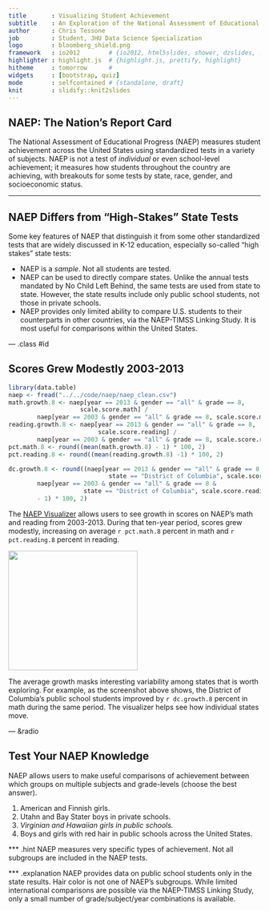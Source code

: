 ```yaml
---
title       : Visualizing Student Achievement
subtitle    : An Exploration of the National Assessment of Educational Progress
author      : Chris Tessone
job         : Student, JHU Data Science Specialization
logo        : bloomberg_shield.png
framework   : io2012        # {io2012, html5slides, shower, dzslides, ...}
highlighter : highlight.js  # {highlight.js, prettify, highlight}
hitheme     : tomorrow      # 
widgets     : [bootstrap, quiz]
mode        : selfcontained # {standalone, draft}
knit        : slidify::knit2slides
---
```


## NAEP: The Nation's Report Card

The National Assessment of Educational Progress (NAEP) measures student
achievement across the United States using standardized tests in a variety of
subjects. NAEP is not a test of *individual* or even school-level achievement;
it measures how students throughout the country are achieving, with breakouts
for some tests by state, race, gender, and socioeconomic status.

---

## NAEP Differs from "High-Stakes" State Tests

Some key features of NAEP that distinguish it from some other standardized
tests that are widely discussed in K-12 education, especially so-called
"high stakes" state tests:

- NAEP is a *sample*. Not all students are tested.
- NAEP can be used to directly compare states. Unlike the annual tests mandated
by No Child Left Behind, the same tests are used from state to state. However,
the state results include only public school students, not those in private
schools.
- NAEP provides only limited ability to compare U.S. students to their
counterparts in other countries, via the NAEP-TIMSS Linking Study. It is most
useful for comparisons within the United States.

--- .class #id 

## Scores Grew Modestly 2003-2013

```r
library(data.table)
naep <- fread("../../code/naep/naep_clean.csv")
math.growth.8 <- naep[year == 2013 & gender == "all" & grade == 8,
                    scale.score.math] /
        naep[year == 2003 & gender == "all" & grade == 8, scale.score.math]
reading.growth.8 <- naep[year == 2013 & gender == "all" & grade == 8,
                         scale.score.reading] /
        naep[year == 2003 & gender == "all" & grade == 8, scale.score.reading]
pct.math.8 <- round((mean(math.growth.8) - 1) * 100, 2)
pct.reading.8 <- round((mean(reading.growth.8) -1) * 100, 2)

dc.growth.8 <- round((naep[year == 2013 & gender == "all" & grade == 8 &
                            state == "District of Columbia", scale.score.math] /
        naep[year == 2003 & gender == "all" & grade == 8 &
                     state == "District of Columbia", scale.score.reading]
        - 1) * 100, 2)
```

The [NAEP Visualizer](http://skitalets.shinyapps.io/naep/) allows users to
see growth in scores on NAEP's math and reading from 2003-2013. During that
ten-year period, scores grew modestly, increasing on average `r pct.math.8`
percent in math and `r pct.reading.8` percent in reading.

<img src="assets/img/dc_growth.png" height="239px" width="258px" />

The average growth masks interesting variability among states that is worth
exploring. For example, as the screenshot above shows, the District of
Columbia's public school students improved by `r dc.growth.8` percent in math
during the same period. The visualizer helps see how individual states move.

--- &radio

## Test Your NAEP Knowledge

NAEP allows users to make useful comparisons of achievement between which
groups on multiple subjects and grade-levels (choose the best answer).

1. American and Finnish girls.
2. Utahn and Bay Stater boys in private schools.
3. _Virginian and Hawaiian girls in public schools._
4. Boys and girls with red hair in public schools across the United States.

*** .hint
NAEP measures very specific types of achievement. Not all subgroups are included
in the NAEP tests.

*** .explanation
NAEP provides data on public school students only in the state results. Hair
color is not one of NAEP's subgroups. While limited international comparisons
are possible via the NAEP-TIMSS Linking Study, only a small number of
grade/subject/year combinations is available.
